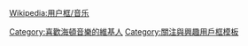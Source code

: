 {{Userbox
  |id=[[File:Joseph Haydn.jpg|50px]]
  |id-c= #556B2F
  |info=這個用戶喜歡聽'''[[海頓]]'''的作品。
  |info-c=#CCCC4D
  |info-s=10
  |border-c=black
}}
<includeonly>[[Category:喜歡海頓音樂的維基人]]</includeonly>
<noinclude>{{Clear}}[[Wikipedia:用户框/音乐]][[Category:關注與興趣用戶框模板]]</noinclude>
